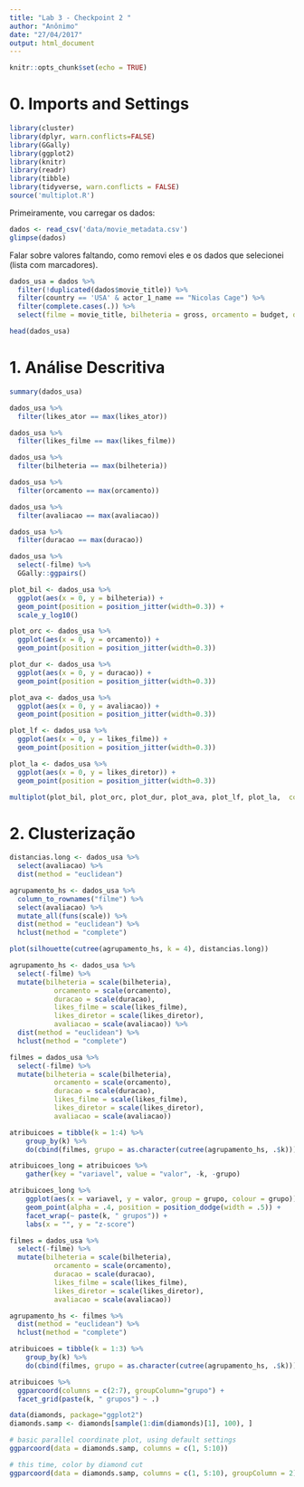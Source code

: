 ```yaml
---
title: "Lab 3 - Checkpoint 2 "
author: "Anônimo"
date: "27/04/2017"
output: html_document
---
```


```r
knitr::opts_chunk$set(echo = TRUE)
```

# 0. Imports and Settings
```r
library(cluster)
library(dplyr, warn.conflicts=FALSE)
library(GGally)
library(ggplot2)
library(knitr)
library(readr)
library(tibble)
library(tidyverse, warn.conflicts = FALSE)
source('multiplot.R')
```

Primeiramente, vou carregar os dados:

```r
dados <- read_csv('data/movie_metadata.csv')
glimpse(dados)
```

Falar sobre valores faltando, como removi eles e os dados que selecionei (lista com marcadores).

```r
dados_usa = dados %>%
  filter(!duplicated(dados$movie_title)) %>%
  filter(country == 'USA' & actor_1_name == "Nicolas Cage") %>%
  filter(complete.cases(.)) %>%
  select(filme = movie_title, bilheteria = gross, orcamento = budget, duracao = duration, avaliacao = imdb_score, likes_filme = movie_facebook_likes, likes_diretor = director_facebook_likes)

head(dados_usa)
```

# 1. Análise Descritiva

```r
summary(dados_usa)
```

```r
dados_usa %>%
  filter(likes_ator == max(likes_ator))
```

```r
dados_usa %>%
  filter(likes_filme == max(likes_filme))
```

```r
dados_usa %>%
  filter(bilheteria == max(bilheteria))
```

```r
dados_usa %>%
  filter(orcamento == max(orcamento))
```

```r
dados_usa %>%
  filter(avaliacao == max(avaliacao))
```

```r
dados_usa %>%
  filter(duracao == max(duracao))
```


```r
dados_usa %>%
  select(-filme) %>%
  GGally::ggpairs()
```

```r
plot_bil <- dados_usa %>%
  ggplot(aes(x = 0, y = bilheteria)) +
  geom_point(position = position_jitter(width=0.3)) +
  scale_y_log10()

plot_orc <- dados_usa %>%
  ggplot(aes(x = 0, y = orcamento)) +
  geom_point(position = position_jitter(width=0.3))

plot_dur <- dados_usa %>%
  ggplot(aes(x = 0, y = duracao)) +
  geom_point(position = position_jitter(width=0.3))

plot_ava <- dados_usa %>% 
  ggplot(aes(x = 0, y = avaliacao)) +
  geom_point(position = position_jitter(width=0.3))

plot_lf <- dados_usa %>% 
  ggplot(aes(x = 0, y = likes_filme)) +
  geom_point(position = position_jitter(width=0.3))

plot_la <- dados_usa %>% 
  ggplot(aes(x = 0, y = likes_diretor)) +
  geom_point(position = position_jitter(width=0.3))

multiplot(plot_bil, plot_orc, plot_dur, plot_ava, plot_lf, plot_la,  cols = 2)
```

# 2. Clusterização

```r
distancias.long <- dados_usa %>%
  select(avaliacao) %>%
  dist(method = "euclidean")

agrupamento_hs <- dados_usa %>%
  column_to_rownames("filme") %>%
  select(avaliacao) %>%
  mutate_all(funs(scale)) %>%
  dist(method = "euclidean") %>%
  hclust(method = "complete")

plot(silhouette(cutree(agrupamento_hs, k = 4), distancias.long))
```

```r
agrupamento_hs <- dados_usa %>%
  select(-filme) %>%
  mutate(bilheteria = scale(bilheteria), 
           orcamento = scale(orcamento),
           duracao = scale(duracao),
           likes_filme = scale(likes_filme), 
           likes_diretor = scale(likes_diretor),
           avaliacao = scale(avaliacao)) %>%
  dist(method = "euclidean") %>%
  hclust(method = "complete")

filmes = dados_usa %>%
  select(-filme) %>%
  mutate(bilheteria = scale(bilheteria), 
           orcamento = scale(orcamento),
           duracao = scale(duracao),
           likes_filme = scale(likes_filme), 
           likes_diretor = scale(likes_diretor),
           avaliacao = scale(avaliacao))

atribuicoes = tibble(k = 1:4) %>% 
    group_by(k) %>% 
    do(cbind(filmes, grupo = as.character(cutree(agrupamento_hs, .$k))))

atribuicoes_long = atribuicoes %>% 
    gather(key = "variavel", value = "valor", -k, -grupo) 

atribuicoes_long %>% 
    ggplot(aes(x = variavel, y = valor, group = grupo, colour = grupo)) + 
    geom_point(alpha = .4, position = position_dodge(width = .5)) + 
    facet_wrap(~ paste(k, " grupos")) + 
    labs(x = "", y = "z-score")
```

```r
filmes = dados_usa %>%
  select(-filme) %>%
  mutate(bilheteria = scale(bilheteria), 
           orcamento = scale(orcamento),
           duracao = scale(duracao),
           likes_filme = scale(likes_filme), 
           likes_diretor = scale(likes_diretor),
           avaliacao = scale(avaliacao))

agrupamento_hs <- filmes %>%
  dist(method = "euclidean") %>%
  hclust(method = "complete")

atribuicoes = tibble(k = 1:3) %>% 
    group_by(k) %>% 
    do(cbind(filmes, grupo = as.character(cutree(agrupamento_hs, .$k))))

atribuicoes %>% 
  ggparcoord(columns = c(2:7), groupColumn="grupo") +
  facet_grid(paste(k, " grupos") ~ .)

```

```r
data(diamonds, package="ggplot2")
diamonds.samp <- diamonds[sample(1:dim(diamonds)[1], 100), ]

# basic parallel coordinate plot, using default settings
ggparcoord(data = diamonds.samp, columns = c(1, 5:10))

# this time, color by diamond cut
ggparcoord(data = diamonds.samp, columns = c(1, 5:10), groupColumn = 2)

```

